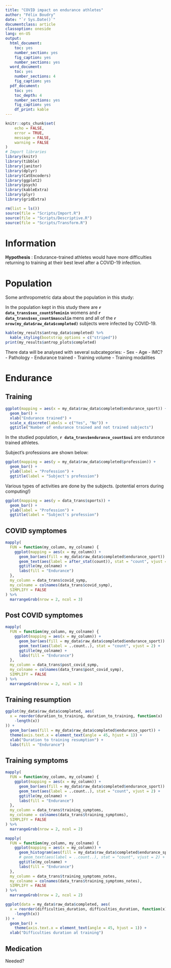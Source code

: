```yaml
---
title: "COVID impact on endurance athletes"
author: "Félix Boudry"
date: "`r Sys.Date()`"
documentclass: article
classoption: oneside
lang: en-US
output:
  html_document: 
    toc: yes
    number_section: yes
    fig_caption: yes
    number_sections: yes
  word_document:
    toc: yes
    number_sections: 4
    fig_caption: yes
  pdf_document: 
    toc: yes
    toc_depth: 4
    number_sections: yes
    fig_caption: yes
    df_print: kable
---
```


```r
knitr::opts_chunk$set(
	echo = FALSE,
	error = TRUE,
	message = FALSE,
	warning = FALSE
)
# Import libraries
library(knitr)
library(tibble)
library(janitor)
library(dplyr)
library(CatEncoders)
library(ggplot2)
library(psych)
library(kableExtra)
library(plyr)
library(gridExtra)
```

```r
rm(list = ls())
source(file = "Scripts/Import.R")
source(file = "Scripts/Descriptive.R")
source(file = "Scripts/Transform.R")
```

# Information

**Hypothesis** : Endurance-trained athletes would have more difficulties
returning to training at their best level after a COVID-19 infection.

# Population

Some anthropometric data about the population in this study:

In the population kept in this study there are
**`r data_trans$sex_count$feminin`** womens and
**`r data_trans$sex_count$masculin`** mens and all of the
**`r nrow(my_data$raw_data$completed)`** subjects were infected by COVID-19.

```r
kable(my_results$antrop_data$completed) %>%
  kable_styling(bootstrap_options = c("striped"))
print(my_results$antrop_plots$completed)
```

There data will be analysed with several subcategories:
- Sex
- Age
- IMC?
- Pathology
- Endurance trained
- Training volume
- Training modalities

# Endurance

## Training

```r
ggplot(mapping = aes(x = my_data$raw_data$completed$endurance_sport)) +
  geom_bar() +
  xlab("Endurance trained") +
  scale_x_discrete(labels = c("Yes", "No")) +
  ggtitle("Number of endurance trained and not trained subjects")
```

In the studied population, **`r data_trans$endurance_count$oui`** are endurance
trained athletes.

Subject's professions are shown below:

```r
ggplot(mapping = aes(y = my_data$raw_data$completed$profession)) +
  geom_bar() +
  ylab(label = "Profession") +
  ggtitle(label = "Subject's profession")
```

Various types of activities are done by the subjects. (potential errors during 
computing!)

```r
ggplot(mapping = aes(y = data_trans$sports)) +
  geom_bar() +
  ylab(label = "Profession") +
  ggtitle(label = "Subject's profession")
```

## COVID symptomes

```r
mapply(
  FUN = function(my_column, my_colname) {
    ggplot(mapping = aes(x = my_column)) +
      geom_bar(aes(fill = my_data$raw_data$completed$endurance_sport)) +
      geom_text(aes(label = after_stat(count)), stat = "count", vjust = 1) +
      ggtitle(my_colname) +
      labs(fill = "Endurance")
  },
  my_column = data_trans$covid_symp,
  my_colname = colnames(data_trans$covid_symp),
  SIMPLIFY = FALSE
) %>% 
  marrangeGrob(nrow = 2, ncol = 3)
```

## Post COVID symptomes

```r
mapply(
  FUN = function(my_column, my_colname) {
    ggplot(mapping = aes(x = my_column)) +
      geom_bar(aes(fill = my_data$raw_data$completed$endurance_sport)) +
      geom_text(aes(label = ..count..), stat = "count", vjust = 2) +
      ggtitle(my_colname) +
      labs(fill = "Endurance")
  },
  my_column = data_trans$post_covid_symp,
  my_colname = colnames(data_trans$post_covid_symp),
  SIMPLIFY = FALSE
) %>% 
  marrangeGrob(nrow = 2, ncol = 3)
```

## Training resumption

```r
ggplot(my_data$raw_data$completed, aes(
  x = reorder(duration_to_training, duration_to_training, function(x)
    -length(x))
)) +
  geom_bar(aes(fill = my_data$raw_data$completed$endurance_sport)) +
  theme(axis.text.x = element_text(angle = 45, hjust = 1)) +
  xlab("Duration to training resumption") +
  labs(fill = "Endurance")
```

## Training symptoms

```r
mapply(
  FUN = function(my_column, my_colname) {
    ggplot(mapping = aes(x = my_column)) +
      geom_bar(aes(fill = my_data$raw_data$completed$endurance_sport)) +
      geom_text(aes(label = ..count..), stat = "count", vjust = 2) +
      ggtitle(my_colname) +
      labs(fill = "Endurance")
  },
  my_column = data_trans$training_symptoms,
  my_colname = colnames(data_trans$training_symptoms),
  SIMPLIFY = FALSE
) %>% 
  marrangeGrob(nrow = 2, ncol = 2)

mapply(
  FUN = function(my_column, my_colname) {
    ggplot(mapping = aes(x = my_column)) +
      geom_histogram(aes(fill = my_data$raw_data$completed$endurance_sport)) +
      # geom_text(aes(label = ..count..), stat = "count", vjust = 2) +
      ggtitle(my_colname) +
      labs(fill = "Endurance")
  },
  my_column = data_trans$training_symptoms_notes,
  my_colname = colnames(data_trans$training_symptoms_notes),
  SIMPLIFY = FALSE
) %>% 
  marrangeGrob(nrow = 2, ncol = 2)

ggplot(data = my_data$raw_data$completed, aes(
  x = reorder(difficulties_duration, difficulties_duration, function(x)
    -length(x))
)) +
  geom_bar() +
    theme(axis.text.x = element_text(angle = 45, hjust = 1)) +
  xlab("Difficulties duration at training")
```

## Medication

Needed?







